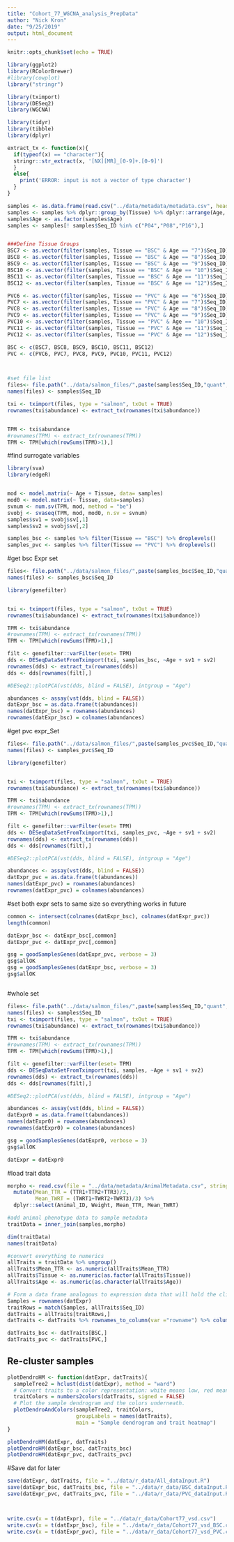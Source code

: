 ---
title: "Cohort_77_WGCNA_analysis_PrepData"
author: "Nick Kron"
date: "9/25/2019"
output: html_document
---

```{r setup, include=FALSE}
knitr::opts_chunk$set(echo = TRUE)
```


<!-- Load Packages -->
```{r, echo=FALSE, message=FALSE, warning = FALSE}
library(ggplot2)
library(RColorBrewer)
#library(cowplot)
library("stringr")

library(tximport)
library(DESeq2)
library(WGCNA)

library(tidyr)
library(tibble)
library(dplyr)

```

<!-- Define function to exract tx names -->
```{r, echo=FALSE, message=FALSE, warning = FALSE}



extract_tx <- function(x){
  if(typeof(x) == "character"){
  stringr::str_extract(x, '[NX][MR]_[0-9]+.[0-9]')
  }
  else{
    print('ERROR: input is not a vector of type character')
  }
}

```

<!-- Load data -->
```{r, echo=FALSE, message=FALSE, warning = FALSE}
samples <- as.data.frame(read.csv("../data/metadata/metadata.csv", header = TRUE, stringsAsFactors = FALSE))
samples <- samples %>% dplyr::group_by(Tissue) %>% dplyr::arrange(Age, .by_group = TRUE) %>% ungroup()
samples$Age <- as.factor(samples$Age)
samples <- samples[! samples$Seq_ID %in% c("P04","P08","P16"),]


###Define Tissue Groups
BSC7 <- as.vector(filter(samples, Tissue == "BSC" & Age == "7")$Seq_ID)
BSC8 <- as.vector(filter(samples, Tissue == "BSC" & Age == "8")$Seq_ID)
BSC9 <- as.vector(filter(samples, Tissue == "BSC" & Age == "9")$Seq_ID)
BSC10 <- as.vector(filter(samples, Tissue == "BSC" & Age == "10")$Seq_ID)
BSC11 <- as.vector(filter(samples, Tissue == "BSC" & Age == "11")$Seq_ID)
BSC12 <- as.vector(filter(samples, Tissue == "BSC" & Age == "12")$Seq_ID)

PVC6 <- as.vector(filter(samples, Tissue == "PVC" & Age == "6")$Seq_ID)
PVC7 <- as.vector(filter(samples, Tissue == "PVC" & Age == "7")$Seq_ID)
PVC8 <- as.vector(filter(samples, Tissue == "PVC" & Age == "8")$Seq_ID)
PVC9 <- as.vector(filter(samples, Tissue == "PVC" & Age == "9")$Seq_ID)
PVC10 <- as.vector(filter(samples, Tissue == "PVC" & Age == "10")$Seq_ID)
PVC11 <- as.vector(filter(samples, Tissue == "PVC" & Age == "11")$Seq_ID)
PVC12 <- as.vector(filter(samples, Tissue == "PVC" & Age == "12")$Seq_ID)

BSC <- c(BSC7, BSC8, BSC9, BSC10, BSC11, BSC12)
PVC <- c(PVC6, PVC7, PVC8, PVC9, PVC10, PVC11, PVC12)




```


<!-- Build txi object --->
```{r, echo=FALSE, message=FALSE, warning = FALSE, include= FALSE}

#set file list
files<- file.path("../data/salmon_files/",paste(samples$Seq_ID,"quant", sep = "_"), "quant.sf")
names(files) <- samples$Seq_ID

txi <- tximport(files, type = "salmon", txOut = TRUE)
rownames(txi$abundance) <- extract_tx(rownames(txi$abundance))


TPM <- txi$abundance
#rownames(TPM) <- extract_tx(rownames(TPM))
TPM <- TPM[which(rowSums(TPM)>1),]

```


#find surrogate variables
```{r}
library(sva)
library(edgeR)


mod <- model.matrix(~ Age + Tissue, data= samples)
mod0 <- model.matrix(~ Tissue, data=samples)
svnum <- num.sv(TPM, mod, method = "be")
svobj <- svaseq(TPM, mod, mod0, n.sv = svnum)
samples$sv1 = svobj$sv[,1]
samples$sv2 = svobj$sv[,2]

samples_bsc <- samples %>% filter(Tissue == "BSC") %>% droplevels()
samples_pvc <- samples %>% filter(Tissue == "PVC") %>% droplevels()
```

#get bsc Expr set
```{r}
files<- file.path("../data/salmon_files/",paste(samples_bsc$Seq_ID,"quant", sep = "_"), "quant.sf")
names(files) <- samples_bsc$Seq_ID

library(genefilter)


txi <- tximport(files, type = "salmon", txOut = TRUE)
rownames(txi$abundance) <- extract_tx(rownames(txi$abundance))

TPM <- txi$abundance
#rownames(TPM) <- extract_tx(rownames(TPM))
TPM <- TPM[which(rowSums(TPM)>1),]

filt <- genefilter::varFilter(eset= TPM)
dds <- DESeqDataSetFromTximport(txi, samples_bsc, ~Age + sv1 + sv2)
rownames(dds) <- extract_tx(rownames(dds))
dds <- dds[rownames(filt),]

#DESeq2::plotPCA(vst(dds, blind = FALSE), intgroup = "Age")

abundances <- assay(vst(dds, blind = FALSE))
datExpr_bsc = as.data.frame(t(abundances))
names(datExpr_bsc) = rownames(abundances)
rownames(datExpr_bsc) = colnames(abundances)
```

#get pvc expr_Set
```{r}
files<- file.path("../data/salmon_files/",paste(samples_pvc$Seq_ID,"quant", sep = "_"), "quant.sf")
names(files) <- samples_pvc$Seq_ID

library(genefilter)


txi <- tximport(files, type = "salmon", txOut = TRUE)
rownames(txi$abundance) <- extract_tx(rownames(txi$abundance))

TPM <- txi$abundance
#rownames(TPM) <- extract_tx(rownames(TPM))
TPM <- TPM[which(rowSums(TPM)>1),]

filt <- genefilter::varFilter(eset= TPM)
dds <- DESeqDataSetFromTximport(txi, samples_pvc, ~Age + sv1 + sv2)
rownames(dds) <- extract_tx(rownames(dds))
dds <- dds[rownames(filt),]

#DESeq2::plotPCA(vst(dds, blind = FALSE), intgroup = "Age")

abundances <- assay(vst(dds, blind = FALSE))
datExpr_pvc = as.data.frame(t(abundances))
names(datExpr_pvc) = rownames(abundances)
rownames(datExpr_pvc) = colnames(abundances)
```

#set both expr sets to same size so everything works in future
```{r}

common <- intersect(colnames(datExpr_bsc), colnames(datExpr_pvc))
length(common)

datExpr_bsc <- datExpr_bsc[,common]
datExpr_pvc <- datExpr_pvc[,common]

gsg = goodSamplesGenes(datExpr_pvc, verbose = 3)
gsg$allOK
gsg = goodSamplesGenes(datExpr_bsc, verbose = 3)
gsg$allOK



```



#whole set
```{r}

files<- file.path("../data/salmon_files/",paste(samples$Seq_ID,"quant", sep = "_"), "quant.sf")
names(files) <- samples$Seq_ID
txi <- tximport(files, type = "salmon", txOut = TRUE)
rownames(txi$abundance) <- extract_tx(rownames(txi$abundance))

TPM <- txi$abundance
#rownames(TPM) <- extract_tx(rownames(TPM))
TPM <- TPM[which(rowSums(TPM)>1),]

filt <- genefilter::varFilter(eset= TPM)
dds <- DESeqDataSetFromTximport(txi, samples, ~Age + sv1 + sv2)
rownames(dds) <- extract_tx(rownames(dds))
dds <- dds[rownames(filt),]

#DESeq2::plotPCA(vst(dds, blind = FALSE), intgroup = "Age")

abundances <- assay(vst(dds, blind = FALSE))
datExpr0 = as.data.frame(t(abundances))
names(datExpr0) = rownames(abundances)
rownames(datExpr0) = colnames(abundances)

gsg = goodSamplesGenes(datExpr0, verbose = 3)
gsg$allOK

datExpr = datExpr0

```

#load trait data
```{r}
morpho <- read.csv(file = "../data/metadata/AnimalMetadata.csv", stringsAsFactors = FALSE) %>%
  mutate(Mean_TTR = (TTR1+TTR2+TTR3)/3, 
         Mean_TWRT = (TWRT1+TWRT2+TWRT3)/3) %>%
  dplyr::select(Animal_ID, Weight, Mean_TTR, Mean_TWRT)

#add animal phenotype data to sample metadata
traitData = inner_join(samples,morpho) 

dim(traitData)
names(traitData)

#convert everything to numerics
allTraits = traitData %>% ungroup()
allTraits$Mean_TTR <- as.numeric(allTraits$Mean_TTR)
allTraits$Tissue <- as.numeric(as.factor(allTraits$Tissue))
allTraits$Age <- as.numeric(as.character(allTraits$Age))

# Form a data frame analogous to expression data that will hold the clinical traits.
Samples = rownames(datExpr)
traitRows = match(Samples, allTraits$Seq_ID)
datTraits = allTraits[traitRows,]
datTraits <- datTraits %>% rownames_to_column(var ="rowname") %>% column_to_rownames(var = "Seq_ID") %>% dplyr::select(-c("rowname"))

datTraits_bsc <- datTraits[BSC,]
datTraits_pvc <- datTraits[PVC,]

```

## Re-cluster samples
```{r}

plotDendroHM <- function(datExpr, datTraits){
  sampleTree2 = hclust(dist(datExpr), method = "ward")
  # Convert traits to a color representation: white means low, red means high, grey means missing entry
  traitColors = numbers2colors(datTraits, signed = FALSE)
  # Plot the sample dendrogram and the colors underneath.
  plotDendroAndColors(sampleTree2, traitColors,
                      groupLabels = names(datTraits),
                      main = "Sample dendrogram and trait heatmap")
}

plotDendroHM(datExpr, datTraits)
plotDendroHM(datExpr_bsc, datTraits_bsc)
plotDendroHM(datExpr_pvc, datTraits_pvc)

```

#Save dat for later
```{r}
save(datExpr, datTraits, file = "../data/r_data/All_dataInput.R")
save(datExpr_bsc, datTraits_bsc, file = "../data/r_data/BSC_dataInput.R")
save(datExpr_pvc, datTraits_pvc, file = "../data/r_data/PVC_dataInput.R")



write.csv(x = t(datExpr), file = "../data/r_data/Cohort77_vsd.csv")
write.csv(x = t(datExpr_bsc), file = "../data/r_data/Cohort77_vsd_BSC.csv")
write.csv(x = t(datExpr_pvc), file = "../data/r_data/Cohort77_vsd_PVC.csv")


```










